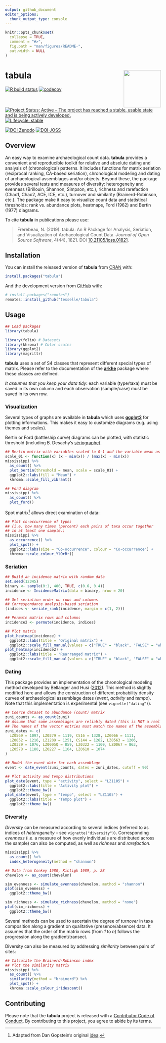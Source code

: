 ```yaml
---
output: github_document
editor_options: 
  chunk_output_type: console
---
```


<!-- README.md is generated from README.Rmd. Please edit that file -->

```r
knitr::opts_chunk$set(
  collapse = TRUE,
  comment = "#>",
  fig.path = "man/figures/README-",
  out.width = NULL
)
```

# tabula <img width=120px src="man/figures/logo.png" align="right" />

<!-- badges: start -->
[![R build status](https://github.com/tesselle/tabula/workflows/R-CMD-check/badge.svg)](https://github.com/tesselle/tabula/actions)
[![codecov](https://codecov.io/gh/tesselle/tabula/branch/master/graph/badge.svg)](https://codecov.io/gh/tesselle/tabula)

<!--[![CRAN Version](http://www.r-pkg.org/badges/version/tabula)](https://cran.r-project.org/package=tabula)
[![CRAN checks](https://cranchecks.info/badges/worst/tabula)](https://cran.r-project.org/web/checks/check_results_tabula.html)
[![CRAN Downloads](http://cranlogs.r-pkg.org/badges/tabula)](https://cran.r-project.org/package=tabula)-->

[![Project Status: Active – The project has reached a stable, usable state and is being actively developed.](https://www.repostatus.org/badges/latest/active.svg)](https://www.repostatus.org/#active)
[![Lifecycle: stable](https://img.shields.io/badge/lifecycle-stable-brightgreen.svg)](https://www.tidyverse.org/lifecycle/#stable)

[![DOI Zenodo](https://zenodo.org/badge/DOI/10.5281/zenodo.1489944.svg)](https://doi.org/10.5281/zenodo.1489944)
[![DOI JOSS](https://joss.theoj.org/papers/10.21105/joss.01821/status.svg)](https://doi.org/10.21105/joss.01821)
<!-- badges: end -->

## Overview

An easy way to examine archaeological count data. **tabula** provides a convenient and reproducible toolkit for relative and absolute dating and analysis of (chronological) patterns. It includes functions for matrix seriation (reciprocal ranking, CA-based seriation), chronological modeling and dating of archaeological assemblages and/or objects. Beyond these, the package provides several tests and measures of diversity: heterogeneity and evenness (Brillouin, Shannon, Simpson, etc.), richness and rarefaction (Chao1, Chao2, ACE, ICE, etc.), turnover and similarity (Brainerd-Robinson, etc.). The package make it easy to visualize count data and statistical thresholds: rank vs. abundance plots, heatmaps, Ford (1962) and Bertin (1977) diagrams.

To cite **tabula** in publications please use:

> Frerebeau, N. (2019). tabula: An R Package for Analysis, Seriation, and Visualization of Archaeological Count Data. *Journal of Open Source Software*, 4(44), 1821. DOI [10.21105/joss.01821](https://doi.org/10.21105/joss.01821).

## Installation

You can install the released version of **tabula** from [CRAN](https://CRAN.R-project.org) with:

```r
install.packages("tabula")
```

And the development version from [GitHub](https://github.com/) with:

```r
# install.packages("remotes")
remotes::install_github("tesselle/tabula")
```

## Usage

```r
## Load packages
library(tabula)

library(folio) # Datasets
library(khroma) # Color scales
library(ggplot2)
library(magrittr)
```

**tabula** uses a set of S4 classes that represent different special types of matrix. Please refer to the documentation of the [**arkhe**](https://github.com/nfrerebeau/arkhe) package where these classes are defined.

*It assumes that you keep your data tidy*: each variable (type/taxa) must be saved in its own column and each observation (sample/case) must be saved in its own row.

### Visualization

Several types of graphs are available in **tabula** which uses [**ggplot2**](https://github.com/tidyverse/ggplot2) for plotting informations. This makes it easy to customize diagrams (e.g. using themes and scales).

Bertin or Ford (battleship curve) diagrams can be plotted, with statistic threshold (including B. Desachy's [sériographe](https://doi.org/10.3406/pica.2004.2396)). 

```r
## Bertin matrix with variables scaled to 0-1 and the variable mean as threshold
scale_01 <- function(x) (x - min(x)) / (max(x) - min(x))
mississippi %>%
  as_count() %>%
  plot_bertin(threshold = mean, scale = scale_01) +
  ggplot2::labs(fill = "Mean") +
  khroma::scale_fill_vibrant()
```

```r
## Ford diagram
mississippi %>%
  as_count() %>%
  plot_ford()
```

Spot matrix^[Adapted from Dan Gopstein's original [idea](https://dgopstein.github.io/articles/spot-matrix/).] allows direct examination of data:

```r
## Plot co-occurrence of types
## (i.e. how many times (percent) each pairs of taxa occur together 
## in at least one sample.)
mississippi %>%
  as_occurrence() %>%
  plot_spot() +
  ggplot2::labs(size = "Co-occurrence", colour = "Co-occurrence") +
  khroma::scale_colour_YlOrBr()
```


### Seriation

```r
## Build an incidence matrix with random data
set.seed(12345)
binary <- sample(0:1, 400, TRUE, c(0.6, 0.4))
incidence <- IncidenceMatrix(data = binary, nrow = 20)

## Get seriation order on rows and columns
## Correspondance analysis-based seriation
(indices <- seriate_rank(incidence, margin = c(1, 2)))

## Permute matrix rows and columns
incidence2 <- permute(incidence, indices)
```

```r
## Plot matrix
plot_heatmap(incidence) + 
  ggplot2::labs(title = "Original matrix") +
  ggplot2::scale_fill_manual(values = c("TRUE" = "black", "FALSE" = "white"))
plot_heatmap(incidence2) + 
  ggplot2::labs(title = "Rearranged matrix") +
  ggplot2::scale_fill_manual(values = c("TRUE" = "black", "FALSE" = "white"))
```

### Dating

This package provides an implementation of the chronological modeling method developed by Bellanger and Husi ([2012](https://doi.org/10.1016/j.jas.2011.06.031)). This method is slightly modified here and allows the construction of different probability density curves of archaeological assemblage dates (*event*, *activity* and *tempo*). Note that this implementation is experimental (see `vignette("dating")`).

```r
## Coerce dataset to abundance (count) matrix
zuni_counts <- as_count(zuni)
## Assume that some assemblages are reliably dated (this is NOT a real example)
## The names of the vector entries must match the names of the assemblages
zuni_dates <- c(
  LZ0569 = 1097, LZ0279 = 1119, CS16 = 1328, LZ0066 = 1111,
  LZ0852 = 1216, LZ1209 = 1251, CS144 = 1262, LZ0563 = 1206,
  LZ0329 = 1076, LZ0005Q = 859, LZ0322 = 1109, LZ0067 = 863,
  LZ0578 = 1180, LZ0227 = 1104, LZ0610 = 1074
)

## Model the event date for each assemblage
event <- date_event(zuni_counts, dates = zuni_dates, cutoff = 90)

## Plot activity and tempo distributions
plot_date(event, type = "activity", select = "LZ1105") +
  ggplot2::labs(title = "Activity plot") +
  ggplot2::theme_bw()
plot_date(event, type = "tempo", select = "LZ1105") +
  ggplot2::labs(title = "Tempo plot") +
  ggplot2::theme_bw()
```

### Diversity

*Diversity* can be measured according to several indices (referred to as indices of *heterogeneity* -- see `vignette("diversity")`). Corresponding *evenness* (i.e. a measure of how evenly individuals are distributed across the sample) can also be computed, as well as *richness* and *rarefaction*.

```r
mississippi %>%
  as_count() %>%
  index_heterogeneity(method = "shannon")
```

```r
## Data from Conkey 1980, Kintigh 1989, p. 28
chevelon <- as_count(chevelon)

sim_evenness <- simulate_evenness(chevelon, method = "shannon")
plot(sim_evenness) +
  ggplot2::theme_bw()

sim_richness <- simulate_richness(chevelon, method = "none")
plot(sim_richness) +
  ggplot2::theme_bw()
```

Several methods can be used to ascertain the degree of *turnover* in taxa composition along a gradient on qualitative (presence/absence) data. It assumes that the order of the matrix rows (from *1* to *n*) follows the progression along the gradient/transect.

Diversity can also be measured by addressing *similarity* between pairs of sites:

```r
## Calculate the Brainerd-Robinson index
## Plot the similarity matrix
mississippi %>%
  as_count() %>%
  similarity(method = "brainerd") %>%
  plot_spot() +
  khroma::scale_colour_iridescent()
```

## Contributing
Please note that the **tabula** project is released with a [Contributor Code of Conduct](https://github.com/tesselle/tabula/blob/master/.github/CODE_OF_CONDUCT.md). By contributing to this project, you agree to abide by its terms.
